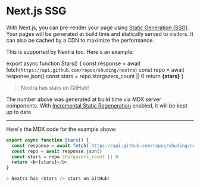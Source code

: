 # Next.js SSG

With Next.js, you can pre-render your page using
[Static Generation (SSG)](https://nextjs.org/docs/basic-features/pages#static-generation-recommended).
Your pages will be generated at build time and statically served to visitors. It
can also be cached by a CDN to maximize the performance.

This is supported by Nextra too. Here's an example:

export async function Stars() {
  const response = await fetch(`https://api.github.com/repos/shuding/nextra`)
  const repo = await response.json()
  const stars = repo.stargazers_count || 0
  return <b>{stars}</b>
}

> Nextra has <Stars /> stars on GitHub!


The number above was generated at build time via MDX server components. With
[Incremental Static Regeneration](https://nextjs.org/docs/basic-features/data-fetching#incremental-static-regeneration)
enabled, it will be kept up to date.

---

Here's the MDX code for the example above:

```js filename="ssg.mdx"
export async function Stars() {
  const response = await fetch(`https://api.github.com/repos/shuding/nextra`)
  const repo = await response.json()
  const stars = repo.stargazers_count || 0
  return <b>{stars}</b>
}

> Nextra has <Stars /> stars on GitHub!
```
